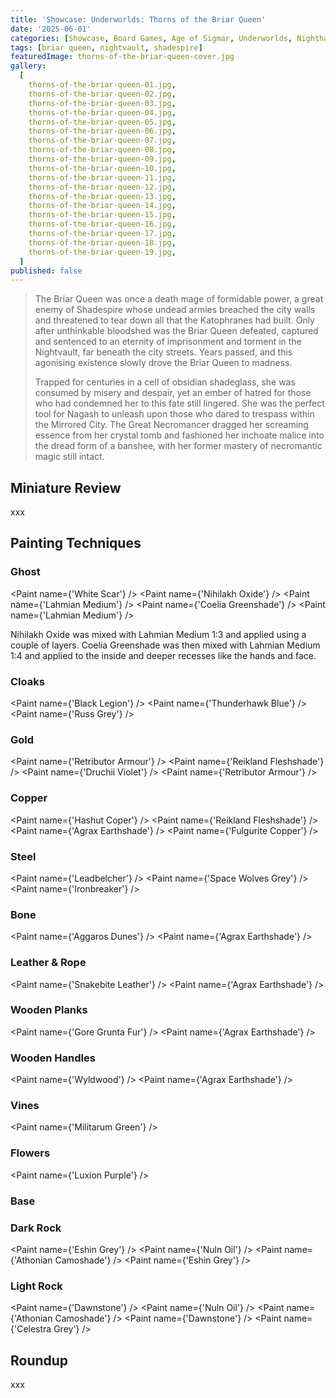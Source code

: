 ```yaml
---
title: 'Showcase: Underworlds: Thorns of the Briar Queen'
date: '2025-06-01'
categories: [Showcase, Board Games, Age of Sigmar, Underworlds, Nighthaunt]
tags: [briar queen, nightvault, shadespire]
featuredImage: thorns-of-the-briar-queen-cover.jpg
gallery:
  [
    thorns-of-the-briar-queen-01.jpg,
    thorns-of-the-briar-queen-02.jpg,
    thorns-of-the-briar-queen-03.jpg,
    thorns-of-the-briar-queen-04.jpg,
    thorns-of-the-briar-queen-05.jpg,
    thorns-of-the-briar-queen-06.jpg,
    thorns-of-the-briar-queen-07.jpg,
    thorns-of-the-briar-queen-08.jpg,
    thorns-of-the-briar-queen-09.jpg,
    thorns-of-the-briar-queen-10.jpg,
    thorns-of-the-briar-queen-11.jpg,
    thorns-of-the-briar-queen-12.jpg,
    thorns-of-the-briar-queen-13.jpg,
    thorns-of-the-briar-queen-14.jpg,
    thorns-of-the-briar-queen-15.jpg,
    thorns-of-the-briar-queen-16.jpg,
    thorns-of-the-briar-queen-17.jpg,
    thorns-of-the-briar-queen-18.jpg,
    thorns-of-the-briar-queen-19.jpg,
  ]
published: false
---
```



> The Briar Queen was once a death mage of formidable power, a great enemy of Shadespire whose undead armies breached
> the city walls and threatened to tear down all that the Katophranes had built. Only after unthinkable bloodshed was
> the Briar Queen defeated, captured and sentenced to an eternity of imprisonment and torment in the Nightvault, far
> beneath the city streets. Years passed, and this agonising existence slowly drove the Briar Queen to madness.
>
> Trapped for centuries in a cell of obsidian shadeglass, she was consumed by misery and despair, yet an ember of
> hatred for those who had condemned her to this fate still lingered. She was the perfect tool for Nagash to unleash
> upon those who dared to trespass within the Mirrored City. The Great Necromancer dragged her screaming essence from
> her crystal tomb and fashioned her inchoate malice into the dread form of a banshee, with her former mastery of
> necromantic magic still intact.

## Miniature Review

xxx

## Painting Techniques

### Ghost

<Paint name={'White Scar'} />
<Paint name={'Nihilakh Oxide'} />
<Paint name={'Lahmian Medium'} />
<Paint name={'Coelia Greenshade'} />
<Paint name={'Lahmian Medium'} />

Nihilakh Oxide was mixed with Lahmian Medium 1:3 and applied using a couple of layers.
Coelia Greenshade was then mixed with Lahmian Medium 1:4 and applied to the inside and deeper recesses like the hands
and face.

### Cloaks

<Paint name={'Black Legion'} />
<Paint name={'Thunderhawk Blue'} />
<Paint name={'Russ Grey'} />

### Gold

<Paint name={'Retributor Armour'} />
<Paint name={'Reikland Fleshshade'} />
<Paint name={'Druchii Violet'} />
<Paint name={'Retributor Armour'} />

### Copper

<Paint name={'Hashut Coper'} />
<Paint name={'Reikland Fleshshade'} />
<Paint name={'Agrax Earthshade'} />
<Paint name={'Fulgurite Copper'} />

### Steel

<Paint name={'Leadbelcher'} />
<Paint name={'Space Wolves Grey'} />
<Paint name={'Ironbreaker'} />

### Bone

<Paint name={'Aggaros Dunes'} />
<Paint name={'Agrax Earthshade'} />

### Leather & Rope

<Paint name={'Snakebite Leather'} />
<Paint name={'Agrax Earthshade'} />

### Wooden Planks

<Paint name={'Gore Grunta Fur'} />
<Paint name={'Agrax Earthshade'} />

### Wooden Handles

<Paint name={'Wyldwood'} />
<Paint name={'Agrax Earthshade'} />

### Vines

<Paint name={'Militarum Green'} />

### Flowers

<Paint name={'Luxion Purple'} />

### Base

### Dark Rock

<Paint name={'Eshin Grey'} />
<Paint name={'Nuln Oil'} />
<Paint name={'Athonian Camoshade'} />
<Paint name={'Eshin Grey'} />

### Light Rock

<Paint name={'Dawnstone'} />
<Paint name={'Nuln Oil'} />
<Paint name={'Athonian Camoshade'} />
<Paint name={'Dawnstone'} />
<Paint name={'Celestra Grey'} />

## Roundup

xxx
